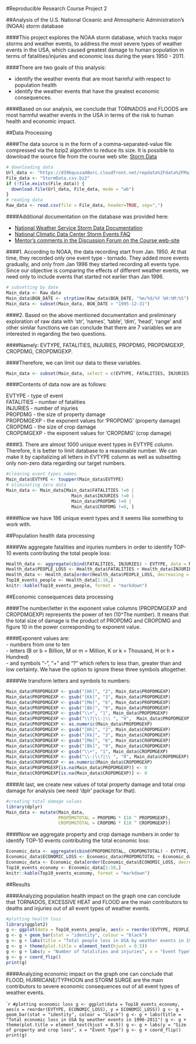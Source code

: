 #Reproducible Research Course Project 2  



##Analysis of the U.S. National Oceanic and Atmospheric Administration's (NOAA) storm database  



####This project explores the NOAA storm database, which tracks major storms and weather events, to address the most severe types of weather events in the USA, which caused greatest damage to human population in terms of fatalities/injuries and economic loss during the years 1950 - 2011.  




####There are two goals of this analysis:

- identify the weather events that are most harmful with respect to population health
- identify the weather events that have the greatest economic consequences.    


####Based on our analysis, we conclude that TORNADOS and FLOODS are most harmful weather events in the USA in terms of the risk to human health and economic impact.  



##Data Processing  




####The data source is in the form of a comma-separated-value file compressed via the bzip2 algorithm to reduce its size. It is possible to download the source file from the course web site: [Storm Data](https://d396qusza40orc.cloudfront.net/repdata%2Fdata%2FStormData.csv.bz2)


```r
# downloading data
Url_data <- "https://d396qusza40orc.cloudfront.net/repdata%2Fdata%2FMain_data.csv.bz2"
File_data <- "StormData.csv.bz2"
if (!file.exists(File_data)) {
  download.file(Url_data, File_data, mode = "wb")
}
# reading data
Raw_data <- read.csv(file = File_data, header=TRUE, sep=",")
```

####Additional documentation on the database was provided here:  

- [National Weather Service Storm Data Documentation](https://d396qusza40orc.cloudfront.net/repdata%2Fpeer2_doc%2Fpd01016005curr.pdf)
- [National Climatic Data Center Storm Events FAQ](https://d396qusza40orc.cloudfront.net/repdata%2Fpeer2_doc%2FNCDC%20Storm%20Events-FAQ%20Page.pdf)
- [Mentor's comments in the Discussion Forum on the Course web-site](https://www.coursera.org/learn/reproducible-research/discussions/weeks/4/threads/IdtP_JHzEeaePQ71AQUtYw)  


####1.	According to NOAA, the data recording start from Jan. 1950. At that time, they recorded only one event type - tornado. They added more events gradually, and only from Jan 1996 they started recording all events type. Since our objective is comparing the effects of different weather events, we need only to include events that started not earlier than Jan 1996.  


```r
# subsetting by date
Main_data <- Raw_data
Main_data$BGN_DATE <- strptime(Raw_data$BGN_DATE, "%m/%d/%Y %H:%M:%S")
Main_data <- subset(Main_data, BGN_DATE > "1995-12-31")
```



####2.	Based on the above mentioned documentation and preliminary exploration of raw data with 'str', 'names', 'table', 'dim', 'head', 'range' and other similar functions we can conclude that there are 7 variables we are interested in regarding the two questions.  

####Namely: EVTYPE, FATALITIES, INJURIES, PROPDMG, PROPDMGEXP, CROPDMG, CROPDMGEXP.  

####Therefore, we can limit our data to these variables.  

```r
Main_data <- subset(Main_data, select = c(EVTYPE, FATALITIES, INJURIES, PROPDMG, PROPDMGEXP, CROPDMG, CROPDMGEXP))
```



####Contents of data now are as follows:  

EVTYPE - type of event  
FATALITIES - number of fatalities  
INJURIES - number of injuries  
PROPDMG - the size of property damage  
PROPDMGEXP - the exponent values for 'PROPDMG' (property damage)  
CROPDMG - the size of crop damage  
CROPDMGEXP - the exponent values for 'CROPDMG' (crop damage)  



####3.	There are almost 1000 unique event types in EVTYPE column. Therefore, it is better to limit database to a reasonable number. We can make it by capitalizing all letters in EVTYPE column as well as subsetting only non-zero data regarding our target numbers.  

```r
#cleaning event types names
Main_data$EVTYPE <- toupper(Main_data$EVTYPE)
# eliminating zero data
Main_data <- Main_data[Main_data$FATALITIES !=0 | 
                         Main_data$INJURIES !=0 | 
                         Main_data$PROPDMG !=0 | 
                         Main_data$CROPDMG !=0, ]
```

####Now we have 186 unique event types and it seems like something to work with. 


##Population health data processing  


####We aggregate fatalities and injuries numbers in order to identify TOP-10 events contributing the total people loss:


```r
Health_data <- aggregate(cbind(FATALITIES, INJURIES) ~ EVTYPE, data = Main_data, FUN=sum)
Health_data$PEOPLE_LOSS <- Health_data$FATALITIES + Health_data$INJURIES
Health_data <- Health_data[order(Health_data$PEOPLE_LOSS, decreasing = TRUE), ]
Top10_events_people <- Health_data[1:10,]
knitr::kable(Top10_events_people, format = "markdown")
```



##Economic consequences data processing  


####The number/letter in the exponent value columns (PROPDMGEXP and CROPDMGEXP) represents the power of ten (10^The number). It means that the total size of damage is the product of PROPDMG and CROPDMG and figure 10 in the power corresponding to exponent value.  



####Exponent values are:  
- numbers from one to ten  
- letters  (B or b = Billion, M or m = Million, K or k = Thousand, H or h = Hundred)  
- and symbols "-", "+" and "?" which refers to less than, greater than and low certainty. We have the option to ignore these three symbols altogether.  


####We transform letters and symbols to numbers:

```r
Main_data$PROPDMGEXP <- gsub("[Hh]", "2", Main_data$PROPDMGEXP)
Main_data$PROPDMGEXP <- gsub("[Kk]", "3", Main_data$PROPDMGEXP)
Main_data$PROPDMGEXP <- gsub("[Mm]", "6", Main_data$PROPDMGEXP)
Main_data$PROPDMGEXP <- gsub("[Bb]", "9", Main_data$PROPDMGEXP)
Main_data$PROPDMGEXP <- gsub("\\+", "1", Main_data$PROPDMGEXP)
Main_data$PROPDMGEXP <- gsub("\\?|\\-|\\ ", "0",  Main_data$PROPDMGEXP)
Main_data$PROPDMGEXP <- as.numeric(Main_data$PROPDMGEXP)
Main_data$CROPDMGEXP <- gsub("[Hh]", "2", Main_data$CROPDMGEXP)
Main_data$CROPDMGEXP <- gsub("[Kk]", "3", Main_data$CROPDMGEXP)
Main_data$CROPDMGEXP <- gsub("[Mm]", "6", Main_data$CROPDMGEXP)
Main_data$CROPDMGEXP <- gsub("[Bb]", "9", Main_data$CROPDMGEXP)
Main_data$CROPDMGEXP <- gsub("\\+", "1", Main_data$CROPDMGEXP)
Main_data$CROPDMGEXP <- gsub("\\-|\\?|\\ ", "0", Main_data$CROPDMGEXP)
Main_data$CROPDMGEXP <- as.numeric(Main_data$CROPDMGEXP)
Main_data$PROPDMGEXP[is.na(Main_data$PROPDMGEXP)] <- 0
Main_data$CROPDMGEXP[is.na(Main_data$CROPDMGEXP)] <- 0
```




####At last, we create new values of total property damage and total crop damage for analysis (we need 'dplr' package for that).  

```r
#creating total damage values
library(dplyr)
Main_data <- mutate(Main_data, 
                    PROPDMGTOTAL = PROPDMG * (10 ^ PROPDMGEXP), 
                    CROPDMGTOTAL = CROPDMG * (10 ^ CROPDMGEXP))
```



####Now we aggregate property and crop damage numbers in order to identify TOP-10 events contributing the total economic loss:

```r
Economic_data <- aggregate(cbind(PROPDMGTOTAL, CROPDMGTOTAL) ~ EVTYPE, data = Main_data, FUN=sum)
Economic_data$ECONOMIC_LOSS <- Economic_data$PROPDMGTOTAL + Economic_data$CROPDMGTOTAL
Economic_data <- Economic_data[order(Economic_data$ECONOMIC_LOSS, decreasing = TRUE), ]
Top10_events_economy <- Economic_data[1:10,]
knitr::kable(Top10_events_economy, format = "markdown")
```



##Results  


####Analyzing population health impact on the graph one can conclude that TORNADOS, EXCESSIVE HEAT and FLOOD are the main contributors to deaths and injuries out of all event types of weather events.  


```r
#plotting health loss
library(ggplot2)
g <- ggplot(data = Top10_events_people, aes(x = reorder(EVTYPE, PEOPLE_LOSS), y = PEOPLE_LOSS))
g <- g + geom_bar(stat = "identity", colour = "black")
g <- g + labs(title = "Total people loss in USA by weather events in 1996-2011")
g <- g + theme(plot.title = element_text(hjust = 0.5))
g <- g + labs(y = "Number of fatalities and injuries", x = "Event Type")
g <- g + coord_flip()
print(g)
```



####Analyzing economic impact on the graph one can conclude that FLOOD, HURRICANE/TYPHOON and STORM SURGE are the main contributors to severe economic consequences out of all event types of weather events. 

```r
#plotting economic loss
g <- ggplot(data = Top10_events_economy, aes(x = reorder(EVTYPE, ECONOMIC_LOSS), y = ECONOMIC_LOSS))
g <- g + geom_bar(stat = "identity", colour = "black")
g <- g + labs(title = "Total economic loss in USA by weather events in 1996-2011")
g <- g + theme(plot.title = element_text(hjust = 0.5))
g <- g + labs(y = "Size of property and crop loss", x = "Event Type")
g <- g + coord_flip()
print(g)
``